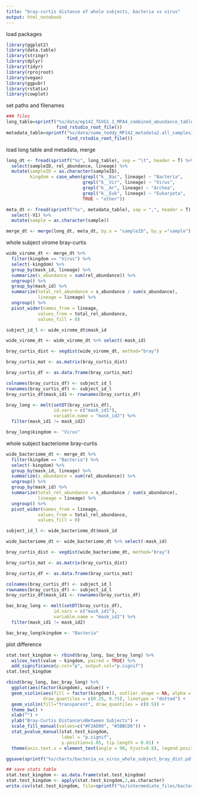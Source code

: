 ```yaml
---
title: "bray-curtis distance of whole subjects, bacteria vs virus"
output: html_notebook
---
```


load packages
```r
library(ggplot2)
library(data.table)
library(stringr)
library(dplyr)
library(tidyr)
library(rprojroot)
library(vegan)
library(ggpubr)
library(rstatix)
library(cowplot)

```

set paths and filenames
```r
### files
long_table=sprintf("%s/data/mp142_TGVG1.1_MPA4_combined_abundance_table_longform1.tsv",
                   find_rstudio_root_file())
metadata_table=sprintf("%s/data/some_teddy_MP142_metadata2.all_samples1.delivery.csv",
                       find_rstudio_root_file())

```

load long table and metadata, merge 
```r
long_dt <- fread(sprintf("%s", long_table), sep = "\t", header = T) %>%
  select(sampleID, rel_abundance, lineage) %>%
  mutate(sampleID = as.character(sampleID),
         kingdom = case_when(grepl("k__Bac", lineage) ~ "Bacteria", 
                             grepl("k__Vir", lineage) ~ "Virus",
                             grepl("k__Ar", lineage) ~ "Archea",
                             grepl("k__Euk", lineage) ~ "Eukaryota",
                             TRUE ~ "other"))

meta_dt <- fread(sprintf("%s", metadata_table), sep = ",", header = T) %>%
  select(-V1) %>%
  mutate(sample = as.character(sample))

merge_dt <- merge(long_dt, meta_dt, by.x = "sampleID", by.y ="sample")

```

whole subject virome bray-curtis
```r
wide_virome_dt <- merge_dt %>%
  filter(kingdom == "Virus") %>%
  select(-kingdom) %>%
  group_by(mask_id, lineage) %>%
  summarize(s_abundance = sum(rel_abundance)) %>%
  ungroup() %>%
  group_by(mask_id) %>%
  summarize(total_rel_abundance = s_abundance / sum(s_abundance),
            lineage = lineage) %>%
  ungroup() %>%
  pivot_wider(names_from = lineage, 
            values_from = total_rel_abundance, 
            values_fill = 0)

subject_id_l <- wide_virome_dt$mask_id

wide_virome_dt <- wide_virome_dt %>% select(-mask_id)

bray_curtis_dist <- vegdist(wide_virome_dt, method="bray")

bray_curtis_mat <- as.matrix(bray_curtis_dist)

bray_curtis_df <- as.data.frame(bray_curtis_mat)

colnames(bray_curtis_df) <- subject_id_l
rownames(bray_curtis_df) <- subject_id_l
bray_curtis_df$mask_id1 <- rownames(bray_curtis_df)

bray_long <- melt(setDT(bray_curtis_df), 
                  id.vars = c("mask_id1"), 
                  variable.name = "mask_id2") %>%
  filter(mask_id1 != mask_id2)

bray_long$kingdom <- "Virus"
```

whole subject bacteriome bray-curtis
```r
wide_bacteriome_dt <- merge_dt %>%
  filter(kingdom == "Bacteria") %>%
  select(-kingdom) %>%
  group_by(mask_id, lineage) %>%
  summarize(s_abundance = sum(rel_abundance)) %>%
  ungroup() %>%
  group_by(mask_id) %>%
  summarize(total_rel_abundance = s_abundance / sum(s_abundance),
            lineage = lineage) %>%
  ungroup() %>%
  pivot_wider(names_from = lineage, 
            values_from = total_rel_abundance, 
            values_fill = 0)

subject_id_l <- wide_bacteriome_dt$mask_id

wide_bacteriome_dt <- wide_bacteriome_dt %>% select(-mask_id)

bray_curtis_dist <- vegdist(wide_bacteriome_dt, method="bray")

bray_curtis_mat <- as.matrix(bray_curtis_dist)

bray_curtis_df <- as.data.frame(bray_curtis_mat)

colnames(bray_curtis_df) <- subject_id_l
rownames(bray_curtis_df) <- subject_id_l
bray_curtis_df$mask_id1 <- rownames(bray_curtis_df)

bac_bray_long <- melt(setDT(bray_curtis_df), 
                  id.vars = c("mask_id1"), 
                  variable.name = "mask_id2") %>%
  filter(mask_id1 != mask_id2)

bac_bray_long$kingdom <- "Bacteria"
```

plot difference
```r
stat.test_kingdom <- rbind(bray_long, bac_bray_long) %>%
  wilcox_test(value ~ kingdom, paired = TRUE) %>%
  add_significance(p.col="p", output.col="p.signif")
stat.test_kingdom

rbind(bray_long, bac_bray_long) %>%
  ggplot(aes(factor(kingdom), value)) +
  geom_violin(aes(fill = factor(kingdom)), outlier.shape = NA, alpha = 0.6,
              draw_quantiles = c(0.25, 0.75), linetype = "dotted") +
  geom_violin(fill="transparent", draw_quantiles = c(0.5)) +
  theme_bw() + 
  xlab("") + 
  ylab("Bray-Curtis Distance\nBetween Subjects") + 
  scale_fill_manual(values=c("#F2AD00", "#5BBCD6")) +
  stat_pvalue_manual(stat.test_kingdom, 
                     label = "p.signif", 
                     y.position=1.05, tip.length = 0.01) +
  theme(axis.text.x = element_text(angle = 90, hjust=0.8), legend.position = "Off")

ggsave(sprintf("%s/charts/bacteria_vs_virus_whole_subject_bray_dist.pdf", find_rstudio_root_file()), width = 3, height = 3)

## save stats table
stat.test_kingdom <- as.data.frame(stat.test_kingdom)
stat.test_kingdom <- apply(stat.test_kingdom,2,as.character)
write.csv(stat.test_kingdom, file=sprintf("%s/intermediate_files/bacteria_vs_virus_whole_subject_bray_dist", find_rstudio_root_file()))

```














